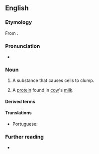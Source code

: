 ==English==

===Etymology===
From {{suffix|en|agglutinate|in}}.

===Pronunciation===
* {{IPA|en|/əˈɡluːtɪnɪn/|[əˈɡluːʔn̩ɪn]}}

===Noun===
{{en-noun|~}}

# A substance that causes cells to clump.
# {{lb|en|specifically}} A [[protein]] found in [[cow]]'s [[milk]].

====Derived terms====
{{der2|en
|agglutinination
|haemagglutinin
|hemagglutinin
|leucoagglutinin
|zooagglutinin
|erythroagglutinin
|bacterioagglutinin
|isoagglutinin
|leukoagglutinin
|antiagglutinin
|autoagglutinin}}

====Translations====
{{trans-top|substance that causes cells to clump}}
* Portuguese: {{t|pt|aglutinina|f}}
{{trans-mid}}
{{trans-bottom}}

===Further reading===
* {{projectlink|pedia}}